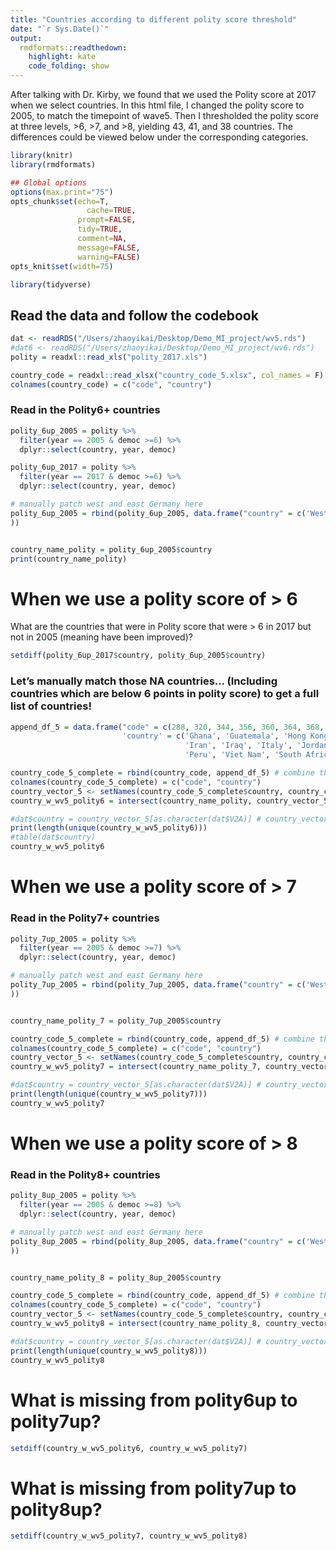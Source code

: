 ```yaml
---
title: "Countries according to different polity score threshold"
date: "`r Sys.Date()`"
output:
  rmdformats::readthedown:
    highlight: kate
    code_folding: show
---
```


After talking with Dr. Kirby, we found that we used the Polity score at 2017 when we select countries. In this html file, I changed the polity score to 2005, to match the timepoint of wave5. Then I thresholded the polity score at three levels, >6, >7, and >8, yielding 43, 41, and 38 countries. The differences could be viewed below under the corresponding categories.


```r
library(knitr)
library(rmdformats)

## Global options
options(max.print="75")
opts_chunk$set(echo=T,
	             cache=TRUE,
               prompt=FALSE,
               tidy=TRUE,
               comment=NA,
               message=FALSE,
               warning=FALSE)
opts_knit$set(width=75)
```



```r
library(tidyverse)
```


## Read the data and follow the codebook

```r
dat <- readRDS("/Users/zhaoyikai/Desktop/Demo_MI_project/wv5.rds")
#dat6 <- readRDS("/Users/zhaoyikai/Desktop/Demo_MI_project/wv6.rds")
polity = readxl::read_xls("polity_2017.xls")

country_code = readxl::read_xlsx("country_code_5.xlsx", col_names = F)
colnames(country_code) = c("code", "country")

```

### Read in the Polity6+ countries

```r
polity_6up_2005 = polity %>%
  filter(year == 2005 & democ >=6) %>%
  dplyr::select(country, year, democ)

polity_6up_2017 = polity %>%
  filter(year == 2017 & democ >=6) %>%
  dplyr::select(country, year, democ)

# manually patch west and east Germany here
polity_6up_2005 = rbind(polity_6up_2005, data.frame("country" = c('West Germany', 'East Germany'), "year" = c(2005, 2005), democ = c(8.5, 8.5)
))


country_name_polity = polity_6up_2005$country 
print(country_name_polity)
```

# When we use a polity score of > 6
What are the countries that were in Polity score that were > 6 in 2017 but not in 2005 (meaning have been improved)?

```r
setdiff(polity_6up_2017$country, polity_6up_2005$country)
```






### Let's manually match those NA countries... (Including countries which are below 6 points in polity score) to get a full list of countries! 
```r
append_df_5 = data.frame("code" = c(288, 320, 344, 356, 360, 364, 368, 380, 400, 458, 504, 604, 704, 710, 724, 756, 818, 900, 901),
                         'country' = c('Ghana', 'Guatemala', 'Hong Kong', 'India', 'Indonesia', 
                                       'Iran', 'Iraq', 'Italy', 'Jordan', 'Malaysia', 'Morocco',
                                       'Peru', 'Viet Nam', 'South Africa', 'Spain', 'Switzerland', 'Egypt', 'West Germany', 'East Germany' ))
```


```r
country_code_5_complete = rbind(country_code, append_df_5) # combine the two list together
colnames(country_code_5_complete) = c("code", "country")
country_vector_5 <- setNames(country_code_5_complete$country, country_code_5_complete$code)
country_w_wv5_polity6 = intersect(country_name_polity, country_vector_5)

#dat$country = country_vector_5[as.character(dat$V2A)] # country_vector_5 is the look-up table
print(length(unique(country_w_wv5_polity6)))
#table(dat$country)
country_w_wv5_polity6
```


# When we use a polity score of > 7

### Read in the Polity7+ countries

```r
polity_7up_2005 = polity %>%
  filter(year == 2005 & democ >=7) %>%
  dplyr::select(country, year, democ)

# manually patch west and east Germany here
polity_7up_2005 = rbind(polity_7up_2005, data.frame("country" = c('West Germany', 'East Germany'), "year" = c(2005, 2005), democ = c(8.5, 8.5)
))


country_name_polity_7 = polity_7up_2005$country 
```




```r

country_code_5_complete = rbind(country_code, append_df_5) # combine the two list together
colnames(country_code_5_complete) = c("code", "country")
country_vector_5 <- setNames(country_code_5_complete$country, country_code_5_complete$code)
country_w_wv5_polity7 = intersect(country_name_polity_7, country_vector_5)

#dat$country = country_vector_5[as.character(dat$V2A)] # country_vector_5 is the look up table
print(length(unique(country_w_wv5_polity7)))
country_w_wv5_polity7
```

# When we use a polity score of > 8

### Read in the Polity8+ countries
```r
polity_8up_2005 = polity %>%
  filter(year == 2005 & democ >=8) %>%
  dplyr::select(country, year, democ)

# manually patch west and east Germany here
polity_8up_2005 = rbind(polity_8up_2005, data.frame("country" = c('West Germany', 'East Germany'), "year" = c(2005, 2005), democ = c(8.5, 8.5)
))


country_name_polity_8 = polity_8up_2005$country 
```

```r

country_code_5_complete = rbind(country_code, append_df_5) # combine the two list together
colnames(country_code_5_complete) = c("code", "country")
country_vector_5 <- setNames(country_code_5_complete$country, country_code_5_complete$code)
country_w_wv5_polity8 = intersect(country_name_polity_8, country_vector_5)

#dat$country = country_vector_5[as.character(dat$V2A)] # country_vector_5 is the look up table
print(length(unique(country_w_wv5_polity8)))
country_w_wv5_polity8
```

# What is missing from polity6up to polity7up?

```r
setdiff(country_w_wv5_polity6, country_w_wv5_polity7)
```

# What is missing from polity7up to polity8up?
```r
setdiff(country_w_wv5_polity7, country_w_wv5_polity8)

```


